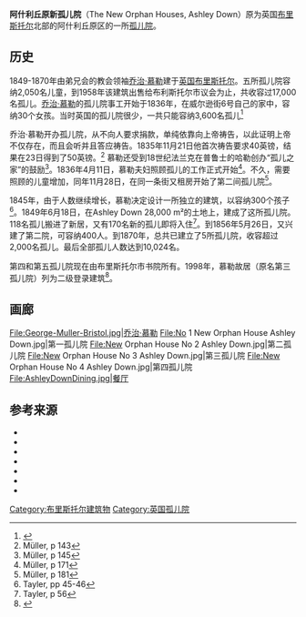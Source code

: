 '''阿什利丘原新孤儿院'''（The New Orphan Houses, Ashley Down）原为英国[[布里斯托尔|布里斯托尔]]北部的阿什利丘原区的一所[[孤儿院|孤儿院]]。

==历史==
1849-1870年由弟兄会的教会领袖[[乔治·慕勒|乔治·慕勒]]建于[[英国|英国]][[布里斯托尔|布里斯托尔]]。五所孤儿院容纳2,050名儿童，到1958年该建筑出售给布利斯托尔市议会为止，共收容过17,000名孤儿。[[乔治·慕勒|乔治·慕勒]]的孤儿院事工开始于1836年，在威尔逊街6号自己的家中，容纳30个女孩。当时英国的孤儿院很少，一共只能容纳3,600名孤儿<ref>{{Cite book|last=Ellis|first=James J|title=Vision and Victory. The Life Stories of Charles Haddon Spurgeon and George Muller, the Man Who Trusted God|year=1936|publisher=Pickering & Inglis, 14 Paternoster Row, London EC4|page= 37}}</ref>

乔治·慕勒开办孤儿院，从不向人要求捐款，单纯依靠向上帝祷告，以此证明上帝不仅存在，而且会听并且答应祷告。1835年11月21日他首次祷告要求40英镑，结果在23日得到了50英镑。<ref>Müller, p 143</ref> 慕勒还受到18世纪法兰克在普鲁士的哈勒创办“孤儿之家”的鼓励<ref>Müller, p 145</ref>。1836年4月11日，慕勒夫妇照顾孤儿的工作正式开始<ref>Müller, p 171</ref>。不久，需要照顾的儿童增加，同年11月28日，在同一条街又租房开始了第二间孤儿院<ref>Müller, p 181</ref>。

1845年，由于人数继续增长，慕勒决定设计一所独立的建筑，以容纳300个孩子<ref>Tayler, pp 45-46</ref>。1849年6月18日，在Ashley Down 28,000 m²的土地上，建成了这所孤儿院。118名孤儿搬进了新居，又有170名新的孤儿即将入住<ref>Tayler, p 56</ref>。到1856年5月26日，又兴建了第二院，可容纳400人。到1870年，总共已建立了5所孤儿院，收容超过2,000名孤儿。最后全部孤儿人数达到10,024名。

第四和第五孤儿院现在由布里斯托尔市书院所有。1998年，慕勒故居（原名第三孤儿院）列为二级登录建筑<ref name=NHLE-1375995>{{NHLE |num=1375995 |desc=Müller House Müller Homes (City of Bristol College) |grade=II |accessdate=20 September 2012}}</ref>。

==画廊==
<gallery>
File:George-Muller-Bristol.jpg|乔治·慕勒
File:No 1 New Orphan House Ashley Down.jpg|第一孤儿院
File:New Orphan House No 2 Ashley Down.jpg|第二孤儿院
File:New Orphan House No 3 Ashley Down.jpg|第三孤儿院
File:New Orphan House No 4 Ashley Down.jpg|第四孤儿院
File:AshleyDownDining.jpg|餐厅
</gallery>

==参考来源==
{{Reflist|colwidth=30em}}
* {{Cite book| last = Tayler |first = W Elfe |year = | title = The Bristol Orphan Houses, Ashley Down, 3rd Edition | publisher = Morgan and Scott | location = 12 Paternoster Buildings, London| date =1870}}
* {{Cite book| last = Müller |first = George | title = The Lord's Dealings with George Müller Vol 1, 9th Edition | publisher = J Nisbet & Co | location = Berners Street, London| year =1895}}
* {{Cite book|last=Müller|first=George|title = A narrative of some of the Lord's dealings with George Müller|volume = 1|year = 2003|publisher = Dust & Ashes Publications|location=Spring Lake, Michigan|ISBN = 0-9705439-6-4}}
* {{Cite book| last = Pierson | first = AT |title = George Müller of Bristol | url = https://archive.org/details/georgemllerbris00piergoog |location = London |publisher = James Nisbet & Co |year = 1899 }}
*{{Cite book|last=Steer|first=Roger|title=George Müller: Delighted in God|year=1997|publisher=Christian Focus|location=Tain, Rosshire|ISBN=1-84550-120-9}}
* {{Cite book| last = Garton |first = Nancy |year = 1992| title = George Müller and his Orphans| url = https://archive.org/details/georgemullerhiso00gart | publisher = Chivers Press, Bath |ISBN = 0-7451-1675-2}}
* {{Cite book| last = Purves |first = Carol|year = 2005| title = From Prussia with Love - the George Müller Story| url = https://archive.org/details/fromprussiawithl0000purv | publisher = Day One Publications|ISBN = 184625008-0}}
{{coord|51.478|-2.58|format=dms|type:landmark|display=title}}

[[Category:布里斯托尔建筑物|Category:布里斯托尔建筑物]]
[[Category:英国孤儿院|Category:英国孤儿院]]